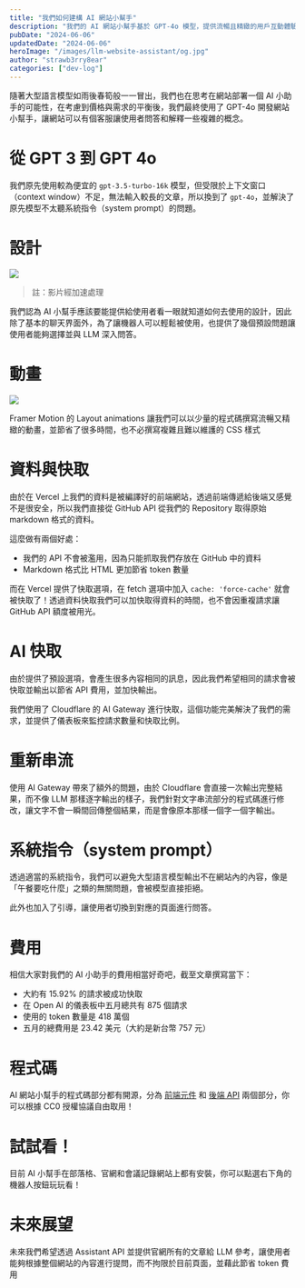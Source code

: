 ```yaml
---
title: "我們如何建構 AI 網站小幫手"
description: "我們的 AI 網站小幫手基於 GPT-4o 模型，提供流暢且精緻的用戶互動體驗，並透過 Cloudflare AI Router 快取技術節省 API 費用與加快響應速度。我們的設計簡單易用，內建預設問題以提升使用便捷性，並運用 Framer Motion 創造精美動畫。未來將通過 Assistant API 擴展功能，讓使用者可根據整個網站內容提問，進一步提升效能與體驗。程式碼已開源，歡迎自由取用！"
pubDate: "2024-06-06"
updatedDate: "2024-06-06"
heroImage: "/images/llm-website-assistant/og.jpg"
author: "strawb3rry8ear"
categories: ["dev-log"]
---
```


隨著大型語言模型如雨後春筍般一一冒出，我們也在思考在網站部署一個 AI 小助手的可能性，在考慮到價格與需求的平衡後，我們最終使用了 GPT-4o 開發網站小幫手，讓網站可以有個客服讓使用者問答和解釋一些複雜的概念。

# 從 GPT 3 到 GPT 4o

我們原先使用較為便宜的 `gpt-3.5-turbo-16k` 模型，但受限於上下文窗口（context window）不足，無法輸入較長的文章，所以換到了 `gpt-4o`，並解決了原先模型不太聽系統指令（system prompt）的問題。

# 設計

![](/images/llm-website-assistant/default-question.png)

> 註：影片經加速處理

我們認為 AI 小幫手應該要能提供給使用者看一眼就知道如何去使用的設計，因此除了基本的聊天界面外，為了讓機器人可以輕鬆被使用，也提供了幾個預設問題讓使用者能夠選擇並與 LLM 深入問答。

# 動畫

![](/images/llm-website-assistant/framer-motion-demo.png)

Framer Motion 的 Layout animations 讓我們可以以少量的程式碼撰寫流暢又精緻的動畫，並節省了很多時間，也不必撰寫複雜且難以維護的 CSS 樣式

# 資料與快取

由於在 Vercel 上我們的資料是被編譯好的前端網站，透過前端傳遞給後端又感覺不是很安全，所以我們直接從 GitHub API 從我們的 Repository 取得原始 markdown 格式的資料。

這麼做有兩個好處：

- 我們的 API 不會被濫用，因為只能抓取我們存放在 GitHub 中的資料
- Markdown 格式比 HTML 更加節省 token 數量

而在 Vercel 提供了快取選項，在 fetch 選項中加入 `cache: 'force-cache'` 就會被快取了！透過資料快取我們可以加快取得資料的時間，也不會因重複請求讓 GitHub API 額度被用光。

# AI 快取

由於提供了預設選項，會產生很多內容相同的訊息，因此我們希望相同的請求會被快取並輸出以節省 API 費用，並加快輸出。

我們使用了 Cloudflare 的 AI Gateway 進行快取，這個功能完美解決了我們的需求，並提供了儀表板來監控請求數量和快取比例。

# 重新串流

使用 AI Gateway 帶來了額外的問題，由於 Cloudflare 會直接一次輸出完整結果，而不像 LLM 那樣逐字輸出的樣子，我們針對文字串流部分的程式碼進行修改，讓文字不會一瞬間回傳整個結果，而是會像原本那樣一個字一個字輸出。

# 系統指令（system prompt）

透過適當的系統指令，我們可以避免大型語言模型輸出不在網站內的內容，像是「午餐要吃什麼」之類的無關問題，會被模型直接拒絕。

此外也加入了引導，讓使用者切換到對應的頁面進行問答。

# 費用

相信大家對我們的 AI 小助手的費用相當好奇吧，截至文章撰寫當下：

- 大約有 15.92% 的請求被成功快取
- 在 Open AI 的儀表板中五月總共有 875 個請求
- 使用的 token 數量是 418 萬個
- 五月的總費用是 23.42 美元（大約是新台幣 757 元）

# 程式碼

AI 網站小幫手的程式碼部分都有開源，分為 [前端元件](https://github.com/dAAAb/juchunko.com/blob/main/components/bot/Assistant.tsx) 和 [後端 API](https://github.com/dAAAb/juchunko.com/blob/main/app/api/completion/route.ts) 兩個部分，你可以根據 CC0 授權協議自由取用！

# 試試看！

目前 AI 小幫手在部落格、官網和會議記錄網站上都有安裝，你可以點選右下角的機器人按鈕玩玩看！

# 未來展望

未來我們希望透過 Assistant API 並提供官網所有的文章給 LLM 參考，讓使用者能夠根據整個網站的內容進行提問，而不拘限於目前頁面，並藉此節省 token 費用
